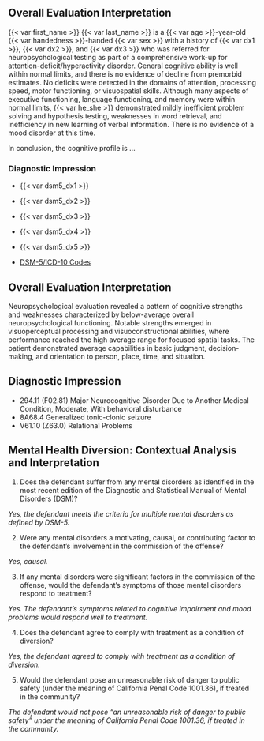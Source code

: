 ## Overall Evaluation Interpretation

{{< var first_name >}} {{< var last_name >}} is a {{< var age >}}-year-old {{< var handedness >}}-handed {{< var sex >}} with a history of {{< var dx1 >}}, {{< var dx2 >}}, and {{< var dx3 >}} who was referred for neuropsychological testing as part of a comprehensive work-up for attention-deficit/hyperactivity disorder. General cognitive ability is well within normal limits, and there is no evidence of decline from premorbid estimates. No deficits were detected in the domains of attention, processing speed, motor functioning, or visuospatial skills. Although many aspects of executive functioning, language functioning, and memory were within normal limits, {{< var he_she >}} demonstrated mildly inefficient problem solving and hypothesis testing, weaknesses in word retrieval, and inefficiency in new learning of verbal information. There is no evidence of a mood disorder at this time.

In conclusion, the cognitive profile is ...

### Diagnostic Impression

- {{< var dsm5_dx1 >}}
- {{< var dsm5_dx2 >}}
- {{< var dsm5_dx3 >}}
- {{< var dsm5_dx4 >}}
- {{< var dsm5_dx5 >}}

- [DSM-5/ICD-10 Codes](_03-00_dsm5_icd10_dx.qmd)


## Overall Evaluation Interpretation

Neuropsychological evaluation revealed a pattern of cognitive strengths and weaknesses characterized by below-average overall neuropsychological functioning. Notable strengths emerged in visuoperceptual processing and visuoconstructional abilities, where performance reached the high average range for focused spatial tasks. The patient demonstrated average capabilities in basic judgment, decision-making, and orientation to person, place, time, and situation.

## Diagnostic Impression

- 294.11 (F02.81) Major Neurocognitive Disorder Due to Another Medical Condition, Moderate, With behavioral disturbance
- 8A68.4 Generalized tonic-clonic seizure
- V61.10 (Z63.0) Relational Problems

## Mental Health Diversion: Contextual Analysis and Interpretation

1. Does the defendant suffer from any mental disorders as identified in the most recent edition of the Diagnostic and Statistical Manual of Mental Disorders (DSM)?

_Yes, the defendant meets the criteria for multiple mental disorders as defined by DSM-5._

2. Were any mental disorders a motivating, causal, or contributing factor to the defendant’s involvement in the commission of the offense?

_Yes, causal._

3. If any mental disorders were significant factors in the commission of the offense, would the defendant’s symptoms of those mental disorders respond to treatment?

_Yes. The defendant's symptoms related to cognitive impairment and mood problems would respond well to treatment._

4. Does the defendant agree to comply with treatment as a condition of diversion?

_Yes, the defendant agreed to comply with treatment as a condition of diversion._

5. Would the defendant pose an unreasonable risk of danger to public safety (under the meaning of California Penal Code 1001.36), if treated in the community?

_The defendant would not pose "an unreasonable risk of danger to public safety" under the meaning of California Penal Code 1001.36, if treated in the community._
